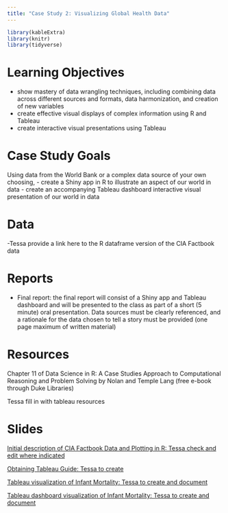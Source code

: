 ```yaml
---
title: "Case Study 2: Visualizing Global Health Data"
---
```


```r
library(kableExtra)
library(knitr)
library(tidyverse)
```


# Learning Objectives

- show mastery of data wrangling techniques, including combining data across different sources and formats, data harmonization, and creation of new variables 
- create effective visual displays of complex information using R and Tableau
- create interactive visual presentations using Tableau

# Case Study Goals
Using data from the World Bank or a complex data source of your own choosing, 
- create a Shiny app in R to illustrate an aspect of our world in data
- create an accompanying Tableau dashboard interactive visual presentation of our world in data

# Data

-Tessa provide a link here to the R dataframe version of the CIA Factbook data

# Reports

- Final report: the final report will consist of a Shiny app and Tableau dashboard and will be presented to the class as part of a short (5 minute) oral presentation. Data sources must be clearly referenced, and a rationale for the data chosen to tell a story must be provided (one page maximum of written material)

# Resources

Chapter 11 of Data Science in R: A Case Studies Approach to Computational Reasoning and Problem Solving by Nolan and Temple Lang (free e-book through Duke Libraries)

Tessa fill in with tableau resources


# Slides


[Initial description of CIA Factbook Data and Plotting in R: Tessa check and edit where indicated](decks/cs02_1_deck.html)

[Obtaining Tableau Guide: Tessa to create](obtain_tableau.html)

[Tableau visualization of Infant Mortality: Tessa to create and document](decks/cs02_3_deck.html)

[Tableau dashboard visualization of Infant Mortality: Tessa to create and document](decks/cs02_4_deck.html)




